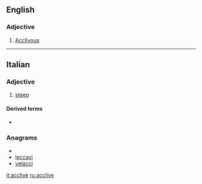 ==English==

===Adjective===
{{en-adj}}

# {{obsolete}} [[acclivous|Acclivous]]

----

==Italian==

===Adjective===
{{it-adj|accliv|e|i}}

# [[steep]]

====Derived terms====
* {{l|it|acclività}}

===Anagrams===
* {{alphagram|acceilv}}
* [[leccavi#Italian|leccavi]]
* [[velacci#Italian|velacci]]

[[it:acclive]]
[[ru:acclive]]